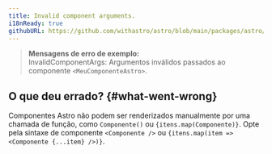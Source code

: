 ```yaml
---
title: Invalid component arguments.
i18nReady: true
githubURL: https://github.com/withastro/astro/blob/main/packages/astro/src/core/errors/errors-data.ts
---
```


> **Mensagens de erro de exemplo:**<br/>
InvalidComponentArgs: Argumentos inválidos passados ao componente `<MeuComponenteAstro>`.

## O que deu errado? \{#what-went-wrong\}

Componentes Astro não podem ser renderizados manualmente por uma chamada de função, como `Componente()` ou `{itens.map(Componente)}`. Opte pela sintaxe de componente `<Componente />` ou `{itens.map(item => <Componente {...item} />)}`.
